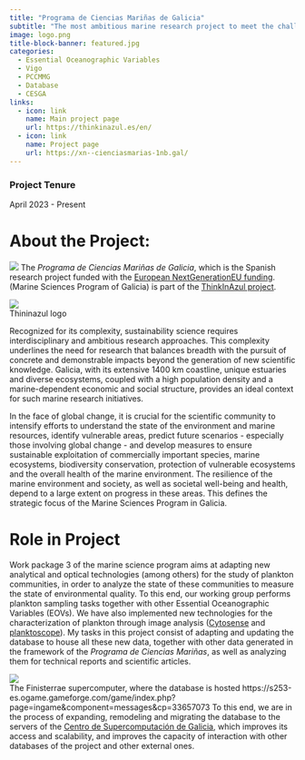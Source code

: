 ```yaml
---
title: "Programa de Ciencias Mariñas de Galicia"
subtitle: "The most ambitious marine research project to meet the challenges of the marine environment and the blue economy in Galicia"
image: logo.png
title-block-banner: featured.jpg
categories:
  - Essential Oceanographic Variables
  - Vigo
  - PCCMMG
  - Database
  - CESGA
links:
  - icon: link
    name: Main project page
    url: https://thinkinazul.es/en/
  - icon: link
    name: Project page
    url: https://xn--cienciasmarias-1nb.gal/
---
```


### Project Tenure

April 2023 - Present

# About the Project:

![](logo.png){fig-align="center"} The *Programa de Ciencias Mariñas de Galicia*, which is the Spanish research project funded with the [European NextGenerationEU funding](https://next-generation-eu.europa.eu/index_en). (Marine Sciences Program of Galicia) is part of the [ThinkInAzul project](https://thinkinazul.es/en/). 

[![](thinkinazul.png){fig-alt="Thininazul logo"}<br>Thininazul logo]{.aside}

Recognized for its complexity, sustainability science requires interdisciplinary and ambitious research approaches. This complexity underlines the need for research that balances breadth with the pursuit of concrete and demonstrable impacts beyond the generation of new scientific knowledge. Galicia, with its extensive 1400 km coastline, unique estuaries and diverse ecosystems, coupled with a high population density and a marine-dependent economic and social structure, provides an ideal context for such marine research initiatives.

In the face of global change, it is crucial for the scientific community to intensify efforts to understand the state of the environment and marine resources, identify vulnerable areas, predict future scenarios - especially those involving global change - and develop measures to ensure sustainable exploitation of commercially important species, marine ecosystems, biodiversity conservation, protection of vulnerable ecosystems and the overall health of the marine environment. The resilience of the marine environment and society, as well as societal well-being and health, depend to a large extent on progress in these areas. This defines the strategic focus of the Marine Sciences Program in Galicia.

# Role in Project

Work package 3 of the marine science program aims at adapting new analytical and optical technologies (among others) for the study of plankton communities, in order to analyze the state of these communities to measure the state of environmental quality. To this end, our working group performs plankton sampling tasks together with other Essential Oceanographic Variables (EOVs). We have also implemented new technologies for the characterization of plankton through image analysis ([Cytosense](https://www.cytobuoy.com/products/cytosense-c/) and [planktoscope](https://www.planktoscope.org/)). My tasks in this project consist of adapting and updating the database to house all these new data, together with other data generated in the framework of the *Programa de Ciencias Mariñas*, as well as analyzing them for technical reports and scientific articles.

[![](finisterrae.jpg){fig-alt="Finisterrae supercomputer"}<br>The Finisterrae supercomputer, where the database is hosted]{.aside}
https://s253-es.ogame.gameforge.com/game/index.php?page=ingame&component=messages&cp=33657073
To this end, we are in the process of expanding, remodeling and migrating the database to the servers of the [Centro de Supercomputación de Galicia](https://www.cesga.es/en/home-2/), which improves its access and scalability, and improves the capacity of interaction with other databases of the project and other external ones.
